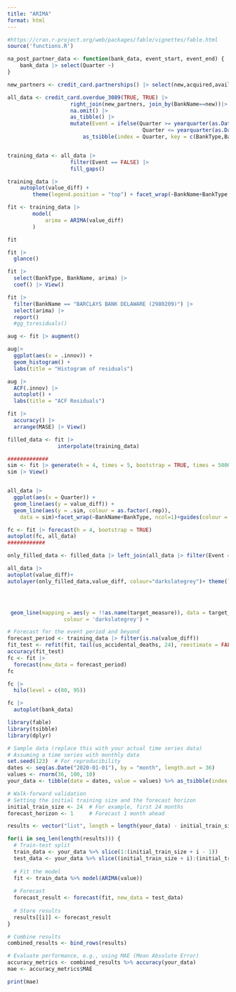```yaml
---
title: "ARIMA"
format: html
---
```

```r
#https://cran.r-project.org/web/packages/fable/vignettes/fable.html
source('functions.R')

na_post_partner_data <- function(bank_data, event_start, event_end) {
    bank_data |> select(Quarter ~)
}

new_partners <- credit_card.partnerships() |> select(new,acquired,available)

all_data <- credit_card.overdue_3089(TRUE, TRUE) |> 
                    right_join(new_partners, join_by(BankName==new))|> 
                    na.omit() |>
                    as_tibble() |> 
                    mutate(Event = ifelse(Quarter >= yearquarter(as.Date(acquired)) & 
                                           Quarter <= yearquarter(as.Date(available))+1, TRUE, FALSE)) |> 
                        as_tsibble(index = Quarter, key = c(BankType,BankName))


training_data <- all_data |>
                    filter(Event == FALSE) |>
                    fill_gaps()

training_data |>                    
    autoplot(value_diff) + 
        theme(legend.position = "top") + facet_wrap(~BankName+BankType, ncol=1)          

fit <- training_data |> 
        model(
            arima = ARIMA(value_diff)
        )

fit

fit |>
  glance()

fit |>
  select(BankType, BankName, arima) |>
  coef() |> View()

fit |>
  filter(BankName == "BARCLAYS BANK DELAWARE (2980209)") |>
  select(arima) |>
  report() 
  #gg_tsresiduals() 

aug <- fit |> augment() 

aug|>
  ggplot(aes(x = .innov)) +
  geom_histogram() +
  labs(title = "Histogram of residuals")

aug |>
  ACF(.innov) |>
  autoplot() +
  labs(title = "ACF Residuals")

fit |> 
  accuracy() |> 
  arrange(MASE) |> View()

filled_data <- fit |>
                interpolate(training_data) 

#############
sim <- fit |> generate(h = 4, times = 5, bootstrap = TRUE, times = 5000) |> na.omit()         
sim |> View()


all_data |>
  ggplot(aes(x = Quarter)) +
  geom_line(aes(y = value_diff)) +
  geom_line(aes(y = .sim, colour = as.factor(.rep)),
    data = sim)+facet_wrap(~BankName+BankType, ncol=1)+guides(colour = "none")

fc <- fit |> forecast(h = 4, bootstrap = TRUE)
autoplot(fc, all_data)
############

only_filled_data <- filled_data |> left_join(all_data |> filter(Event == TRUE))

all_data |>
autoplot(value_diff)+
autolayer(only_filled_data,value_diff, colour="darkslategrey")+ theme(legend.position = "none") + facet_wrap(~BankName+BankType, ncol=1)




 geom_line(mapping = aes(y = !!as.name(target_measure)), data = target_data,
                  colour = 'darkslategrey') +

# Forecast for the event period and beyond
forecast_period <- training_data |> filter(is.na(value_diff))
fit_test <- refit(fit, tail(us_accidental_deaths, 24), reestimate = FALSE)
accuracy(fit_test)
fc <- fit |> 
  forecast(new_data = forecast_period)
fc

fc |> 
  hilo(level = c(80, 95))

fc |> 
  autoplot(bank_data)
```

```r
library(fable)
library(tsibble)
library(dplyr)

# Sample data (replace this with your actual time series data)
# Assuming a time series with monthly data
set.seed(123)  # For reproducibility
dates <- seq(as.Date("2020-01-01"), by = "month", length.out = 36)
values <- rnorm(36, 100, 10)
your_data <- tibble(date = dates, value = values) %>% as_tsibble(index = date)

# Walk-forward validation
# Setting the initial training size and the forecast horizon
initial_train_size <- 24  # For example, first 24 months
forecast_horizon <- 1     # Forecast 1 month ahead

results <- vector("list", length = length(your_data) - initial_train_size)

for(i in seq_len(length(results))) {
  # Train-test split
  train_data <- your_data %>% slice(1:(initial_train_size + i - 1))
  test_data <- your_data %>% slice((initial_train_size + i):(initial_train_size + i + forecast_horizon - 1))
  
  # Fit the model
  fit <- train_data %>% model(ARIMA(value))
  
  # Forecast
  forecast_result <- forecast(fit, new_data = test_data)
  
  # Store results
  results[[i]] <- forecast_result
}

# Combine results
combined_results <- bind_rows(results)

# Evaluate performance, e.g., using MAE (Mean Absolute Error)
accuracy_metrics <- combined_results %>% accuracy(your_data)
mae <- accuracy_metrics$MAE

print(mae)
```